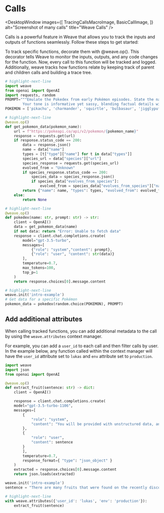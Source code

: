 
# Calls

<DesktopWindow 
  images={[
    TracingCallsMacroImage,
    BasicCallImage,
  ]}
  alt="Screenshot of many calls"
  title="Weave Calls"
/>

Calls is a powerful feature in Weave that allows you to track the inputs and outputs of functions seamlessly. Follow these steps to get started:

To track specific functions, decorate them with @weave.op(). This decorator tells Weave to monitor the inputs, outputs, and any code changes for the function. Now, every call to this function will be tracked and logged. Additionally, weave tracks how functions relate by keeping track of parent and children calls and building a trace tree.

```python
# highlight-next-line
import weave
from openai import OpenAI
import requests, random
PROMPT="""Emulate the Pokedex from early Pokémon episodes. State the name of the Pokemon and then describe it.
        Your tone is informative yet sassy, blending factual details with a touch of dry humor. Be concise, no more than 3 sentences. """
POKEMON = ['pikachu', 'charmander', 'squirtle', 'bulbasaur', 'jigglypuff', 'meowth', 'eevee']

# highlight-next-line
@weave.op()
def get_pokemon_data(pokemon_name):
    url = f"https://pokeapi.co/api/v2/pokemon/{pokemon_name}"
    response = requests.get(url)
    if response.status_code == 200:
        data = response.json()
        name = data["name"]
        types = [t["type"]["name"] for t in data["types"]]
        species_url = data["species"]["url"]
        species_response = requests.get(species_url)
        evolved_from = "Unknown"
        if species_response.status_code == 200:
            species_data = species_response.json()
            if species_data["evolves_from_species"]:
                evolved_from = species_data["evolves_from_species"]["name"]
        return {"name": name, "types": types, "evolved_from": evolved_from}
    else:
        return None

# highlight-next-line
@weave.op()
def pokedex(name: str, prompt: str) -> str:
    client = OpenAI()
    data = get_pokemon_data(name)
    if not data: return "Error: Unable to fetch data"
    response = client.chat.completions.create(
        model="gpt-3.5-turbo",
        messages=[
            {"role": "system","content": prompt},
            {"role": "user", "content": str(data)}
        ],
        temperature=0.7,
        max_tokens=100,
        top_p=1
    )
    return response.choices[0].message.content

# highlight-next-line
weave.init('intro-example')
# Get data for a specific Pokémon
pokemon_data = pokedex(random.choice(POKEMON), PROMPT)
```

## Add additional attributes

When calling tracked functions, you can add additional metadata to the call by using the `weave.attributes` context manager.

For example, you can add a `user_id` to each call and then filter calls by user. In the example below, any function called within the context manager will have the `user_id` attribute set to `lukas` and `env` attribute set to `production`.

```python
import weave
import json
from openai import OpenAI

@weave.op()
def extract_fruit(sentence: str) -> dict:
    client = OpenAI()

    response = client.chat.completions.create(
    model="gpt-3.5-turbo-1106",
    messages=[
        {
            "role": "system",
            "content": "You will be provided with unstructured data, and your task is to parse it one JSON dictionary with fruit, color and flavor as keys."
        },
        {
            "role": "user",
            "content": sentence
        }
        ],
        temperature=0.7,
        response_format={ "type": "json_object" }
    )
    extracted = response.choices[0].message.content
    return json.loads(extracted)

weave.init('intro-example')
sentence = "There are many fruits that were found on the recently discovered planet Goocrux. There are neoskizzles that grow there, which are purple and taste like candy."

# highlight-next-line
with weave.attributes({'user_id': 'lukas', 'env': 'production'}):
    extract_fruit(sentence)
```
